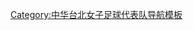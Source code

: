 {{National squad
  | name      = 2016年奧運足球比賽亞洲區女子資格賽第一輪中華台北參賽名單
  | bg        = navy
  | fg        = white
  | country   = 中華台北
  | comp      = 2016年夏季奧林匹克運動會足球比賽亞洲區女子資格賽第一輪
  | comp link = 2016年夏季奧林匹克運動會足球比賽亞洲區女子資格賽#C 组
  | gender    = female
  | p1        = [[蔡明容]]
  | p2        = [[林凱玲]]
  | p3        = [[張愫心]]
  | p4        = [[譚汶琳]]
  | p5        = [[林瓊鶯]]
  | p6        = [[林雅涵]]
  | p7        = [[詹筆涵]]
  | p8        = [[王湘惠]]
  | p9        = [[李綉琴]]
  | p10       = [[余秀菁]] [[File:Captain sports.svg|12px]]
  | p11       = [[賴麗琴]]
  | p12       = [[鄒欣倪]]
  | p13       = [[吳詩萍]]
  | p14       = [[謝宜玲]]
  | p15       = [[劉千芸]]
  | p16       = [[陳怡萍]]
  | p17       = [[賴韋汝]]
  | p18       = [[朱芳儀]]
  | p19       = [[潘彥昕]]
  | p20       = [[潘亭儀]]
  | p21       = 
  | p22       = 
  | p23       = 
  | p24       = 
  | coach     = [[柳樂雅幸]]
}}<noinclude>
[[Category:中华台北女子足球代表队导航模板]]
</noinclude>
